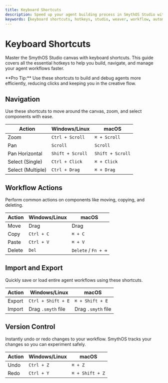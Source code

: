 ```yaml
---
title: Keyboard Shortcuts
description: Speed up your agent building process in SmythOS Studio with this complete guide to keyboard shortcuts for navigation, workflow actions, and version control.
keywords: [keyboard shortcuts, hotkeys, studio, weaver, workflow, automation]
---
```


# Keyboard Shortcuts

Master the SmythOS Studio canvas with keyboard shortcuts. This guide covers all the essential hotkeys to help you build, navigate, and manage your agent workflows faster.

<InfoCallout>
**Pro Tip:** Use these shortcuts to build and debug agents more efficiently, reducing clicks and keeping you in the creative flow.
</InfoCallout>

<Divider />

## Navigation

Use these shortcuts to move around the canvas, zoom, and select components with ease.

| Action             | Windows/Linux   | macOS            |
| ------------------ | --------------- | ---------------- |
| Zoom               | `Ctrl + Scroll` | `⌘ + Scroll`     |
| Pan                | `Scroll`        | `Scroll`         |
| Pan Horizontal     | `Shift + Scroll`| `Shift + Scroll` |
| Select (Single)    | `Ctrl + Click`  | `⌘ + Click`      |
| Select (Multiple)  | `Ctrl + Drag`   | `⌘ + Drag`       |

<Arcade src="https://demo.arcade.software/OeotwcVJYsimXXOajFUC?embed&embed_mobile=tab&embed_desktop=inline&show_copy_link=true" title="Navigation Controls | SmythOS" />

<Divider />

## Workflow Actions

Perform common actions on components like moving, copying, and deleting.

| Action | Windows/Linux | macOS               |
| ------ | ------------- | ------------------- |
| Move   | Drag          | Drag                |
| Copy   | `Ctrl + C`    | `⌘ + C`             |
| Paste  | `Ctrl + V`    | `⌘ + V`             |
| Delete | `Del`         | `Delete` / `Fn + ⌫` |

<Arcade src="https://demo.arcade.software/Dgz9LU76cKr5I6XkVMgM?embed&embed_mobile=tab&embed_desktop=inline&show_copy_link=true" title="Bulk Actions | SmythOS" />

<Divider />

## Import and Export

Quickly save or load entire agent workflows using these shortcuts.

| Action | Windows/Linux      | macOS              |
| ------ | ------------------ | ------------------ |
| Export | `Ctrl + Shift + E` | `⌘ + Shift + E`    |
| Import | Drag `.smyth` file | Drag `.smyth` file |

<Arcade src="https://demo.arcade.software/vLQOScbwMOyXhED2A2Rs?embed&embed_mobile=tab&embed_desktop=inline&show_copy_link=true" title="Import & Export Agents | SmythOS" />

<Divider />

## Version Control

Instantly undo or redo changes to your workflow. SmythOS tracks your changes so you can experiment safely.

| Action | Windows/Linux      | macOS           |
| ------ | ------------------ | --------------- |
| Undo   | `Ctrl + Z`         | `⌘ + Z`         |
| Redo   | `Ctrl + Y`         | `⌘ + Shift + Z` |

<Arcade src="https://demo.arcade.software/xzb5NBUzAHp9mr3t9fk5?embed&embed_mobile=tab&embed_desktop=inline&show_copy_link=true" title="Undo/Redo Functionality | SmythOS" />